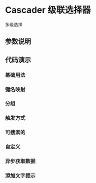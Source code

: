 
# Cascader 级联选择器

<Subtitle>多级选择</Subtitle>

## 参数说明

<ArgsTable of={Cascader} />

## 代码演示

### 基础用法

<Canvas>
  <Story id="basic-components-cascader--default" />
</Canvas>

### 键名映射

<Canvas>
  <Story id="basic-components-cascader--key-mapping" />
</Canvas>

### 分组

<Canvas>
  <Story id="basic-components-cascader--group" />
</Canvas>

### 触发方式

<Canvas>
  <Story id="basic-components-cascader--trigger" />
</Canvas>

### 可搜索的

<Canvas>
  <Story id="basic-components-cascader--search" />
</Canvas>

### 自定义

<Canvas>
  <Story id="basic-components-cascader--custom" />
</Canvas>

### 异步获取数据

<Canvas>
  <Story id="basic-components-cascader--async" />
</Canvas>

### 添加文字提示

<Canvas>
  <Story id="basic-components-cascader--tooltip" />
</Canvas>
